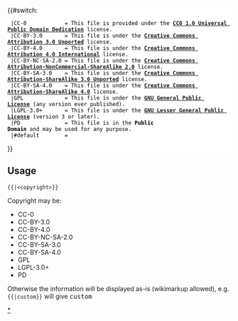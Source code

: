 <div class="widebox center" style="color: initial; background: white;">
{{#switch:{{{1}}}
  |CC-0            = This file is provided under the '''[https://creativecommons.org/publicdomain/zero/1.0/ CC0 1.0 Universal Public Domain Dedication]''' license.
  |CC-BY-3.0       = This file is under the '''[https://creativecommons.org/licenses/by/3.0/ Creative Commons Attribution 3.0 Unported]''' license.
  |CC-BY-4.0       = This file is under the '''[https://creativecommons.org/licenses/by/4.0/ Creative Commons Attribution 4.0 International]''' license.
  |CC-BY-NC-SA-2.0 = This file is under the '''[https://creativecommons.org/licenses/by-nc-sa/2.0/ Creative Commons Attribution-NonCommercial-ShareAlike 2.0]''' license.
  |CC-BY-SA-3.0    = This file is under the '''[https://creativecommons.org/licenses/by-sa/3.0/ Creative Commons Attribution-ShareAlike 3.0 Unported]''' license.
  |CC-BY-SA-4.0    = This file is under the '''[https://creativecommons.org/licenses/by-sa/4.0/ Creative  Commons Attribution-ShareAlike 4.0]''' license.
  |GPL             = This file is under the '''[https://www.gnu.org/licenses/gpl.html GNU General Public License]''' (any version ever published).
  |LGPL-3.0+       = This file is under the '''[https://www.gnu.org/licenses/lgpl-3.0.html GNU Lesser General Public License]''' (version 3 or later).
  |PD              = This file is in the '''Public Domain''' and may be used for any purpose.
  |#default        = {{{1|Copyright details}}}
}}</div><noinclude>
== Usage ==
 <code>{{{{PAGENAME}}|<nowiki><copyright>}}</nowiki></code>

Copyright may be:
* CC-0
* CC-BY-3.0
* CC-BY-4.0
* CC-BY-NC-SA-2.0
* CC-BY-SA-3.0
* CC-BY-SA-4.0
* GPL
* LGPL-3.0+
* PD

Otherwise the information will be displayed as-is (wikimarkup allowed), e.g. <code>{{{{PAGENAME}}|<nowiki>custom}}</nowiki></code> will give <samp>custom</samp>

[[Category:File copyright templates|*]]
</noinclude>
